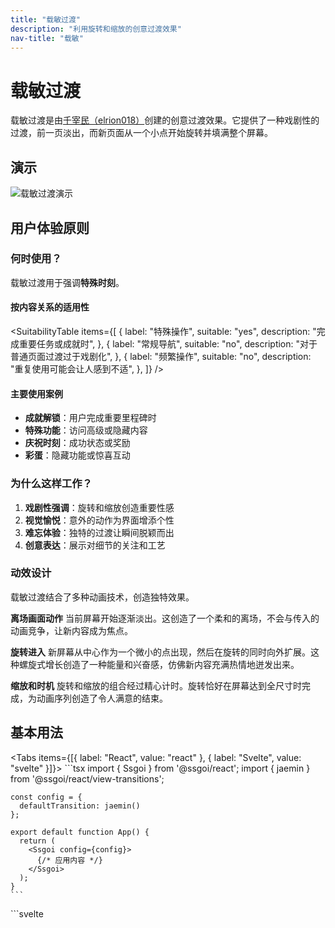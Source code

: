 ```yaml
---
title: "载敏过渡"
description: "利用旋转和缩放的创意过渡效果"
nav-title: "载敏"
---
```


# 载敏过渡

载敏过渡是由[千宰民（elrion018）](https://github.com/elrion018)创建的创意过渡效果。它提供了一种戏剧性的过渡，前一页淡出，而新页面从一个小点开始旋转并填满整个屏幕。

## 演示

<div style={{ display: 'flex', justifyContent: 'center', margin: '2rem 0' }}>
  <img src="/view-transitions/jaemin.gif" alt="载敏过渡演示" style={{ maxWidth: '100%', borderRadius: '0.5rem' }} />
</div>

## 用户体验原则

### 何时使用？

载敏过渡用于强调**特殊时刻**。

#### 按内容关系的适用性

<SuitabilityTable
  items={[
    {
      label: "特殊操作",
      suitable: "yes",
      description: "完成重要任务或成就时",
    },
    {
      label: "常规导航",
      suitable: "no",
      description: "对于普通页面过渡过于戏剧化",
    },
    {
      label: "频繁操作",
      suitable: "no",
      description: "重复使用可能会让人感到不适",
    },
  ]}
/>

#### 主要使用案例

- **成就解锁**：用户完成重要里程碑时
- **特殊功能**：访问高级或隐藏内容
- **庆祝时刻**：成功状态或奖励
- **彩蛋**：隐藏功能或惊喜互动

### 为什么这样工作？

1. **戏剧性强调**：旋转和缩放创造重要性感
2. **视觉愉悦**：意外的动作为界面增添个性
3. **难忘体验**：独特的过渡让瞬间脱颖而出
4. **创意表达**：展示对细节的关注和工艺

### 动效设计

载敏过渡结合了多种动画技术，创造独特效果。

**离场画面动作**
当前屏幕开始逐渐淡出。这创造了一个柔和的离场，不会与传入的动画竞争，让新内容成为焦点。

**旋转进入**
新屏幕从中心作为一个微小的点出现，然后在旋转的同时向外扩展。这种螺旋式增长创造了一种能量和兴奋感，仿佛新内容充满热情地迸发出来。

**缩放和时机**
旋转和缩放的组合经过精心计时。旋转恰好在屏幕达到全尺寸时完成，为动画序列创造了令人满意的结束。

## 基本用法

<Tabs items={[{ label: "React", value: "react" }, { label: "Svelte", value: "svelte" }]}>
  <TabPanel value="react">
    ```tsx
    import { Ssgoi } from '@ssgoi/react';
    import { jaemin } from '@ssgoi/react/view-transitions';

    const config = {
      defaultTransition: jaemin()
    };

    export default function App() {
      return (
        <Ssgoi config={config}>
          {/* 应用内容 */}
        </Ssgoi>
      );
    }
    ```

  </TabPanel>
  <TabPanel value="svelte">
    ```svelte
    <script>
      import { Ssgoi } from '@ssgoi/svelte';
      import { jaemin } from '@ssgoi/svelte/view-transitions';

      const config = {
        defaultTransition: jaemin()
      };
    </script>

    <Ssgoi {config}>
      <slot />
    </Ssgoi>
    ```

  </TabPanel>
</Tabs>

## 配置选项

```typescript
jaemin({
  duration?: number;  // 动画持续时间（毫秒）（默认：800）
  rotation?: number;  // 旋转角度（默认：720）
  scale?: {
    from: number;     // 起始缩放（默认：0）
    to: number;       // 结束缩放（默认：1）
  };
})
```

## 实际示例

### 1. 成就解锁

<Tabs items={[{ label: "React", value: "react" }, { label: "Svelte", value: "svelte" }]}>
  <TabPanel value="react">
    ```tsx
    const config = {
      transitions: [
        {
          from: '/challenge-complete',
          to: '/achievement',
          transition: jaemin({ duration: 1000 })
        }
      ]
    };
    ```
  </TabPanel>
  <TabPanel value="svelte">
    ```svelte
    <script>
      const config = {
        transitions: [
          {
            from: '/challenge-complete',
            to: '/achievement',
            transition: jaemin({ duration: 1000 })
          }
        ]
      };
    </script>
    ```
  </TabPanel>
</Tabs>

### 2. 高级功能访问

<Tabs items={[{ label: "React", value: "react" }, { label: "Svelte", value: "svelte" }]}>
  <TabPanel value="react">
    ```tsx
    const config = {
      transitions: [
        {
          from: '/upgrade',
          to: '/premium-features',
          transition: jaemin({ rotation: 1080 })
        }
      ]
    };
    ```
  </TabPanel>
  <TabPanel value="svelte">
    ```svelte
    <script>
      const config = {
        transitions: [
          {
            from: '/upgrade',
            to: '/premium-features',
            transition: jaemin({ rotation: 1080 })
          }
        ]
      };
    </script>
    ```
  </TabPanel>
</Tabs>

## 无障碍访问

- 遵守 `prefers-reduced-motion` 设置
- 屏幕阅读器正确播报内容变化
- 过渡期间键盘导航保持功能

## 最佳实践

### ✅ 应该做

- 用于真正特殊的时刻
- 为成就和奖励保留
- 应用于彩蛋和惊喜
- 谨慎使用以获得最大效果

### ❌ 不应该做

- 不要用于常规导航
- 避免在频繁访问的区域
- 不要应用于错误状态
- 永远不要用于关键用户流程

## 性能说明

载敏过渡使用GPU加速变换以获得流畅的性能。但是，由于其复杂的动画，请考虑：

- 在低端设备上测试
- 为性能受限的环境提供更简单的回退
- 使用 `prefers-reduced-motion` 媒体查询以提高无障碍访问